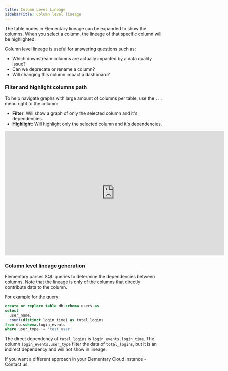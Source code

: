 ```yaml
---
title: Column Level Lineage
sidebarTitle: Column level lineage
---
```


<Snippet file="cloud/cloud-feature-tag.mdx" />
The table nodes in Elementary lineage can be expanded to show the columns. When you
select a column, the lineage of that specific column will be highlighted.

Column level lineage is useful for answering questions such as:

- Which downstream columns are actually impacted by a data quality issue?
- Can we deprecate or rename a column?
- Will changing this column impact a dashboard?

### Filter and highlight columns path

To help navigate graphs with large amount of columns per table, use the `...` menu right to the column:

- **Filter**: Will show a graph of only the selected column and it's dependencies.
- **Highlight**: Will highlight only the selected column and it's dependencies.

<iframe
width="700"
height="400"
src="https://res.cloudinary.com/diuctyblm/video/upload/v1710790204/colum-level-lineage-to-bi-better_c00lz0.mp4"
frameborder="0"
allow="accelerometer; autoplay; clipboard-write; encrypted-media; gyroscope; picture-in-picture"
allowfullscreen
alt="Elementary Lineage"
></iframe>

### Column level lineage generation

Elementary parses SQL queries to determine the dependencies between columns.
Note that the lineage is only of the columns that directly contribute data to the column.

For example for the query:

```sql
create or replace table db.schema.users as
select
  user_name,
  count(distinct login_time) as total_logins
from db.schema.login_events
where user_type != 'test_user'
```

The direct dependency of `total_logins` is `login_events.login_time`.
The column `login_events.user_type` filter the data of `total_logins`, but it is an indirect dependency and will not show in lineage.

If you want a different approach in your Elementary Cloud instance - Contact us.
